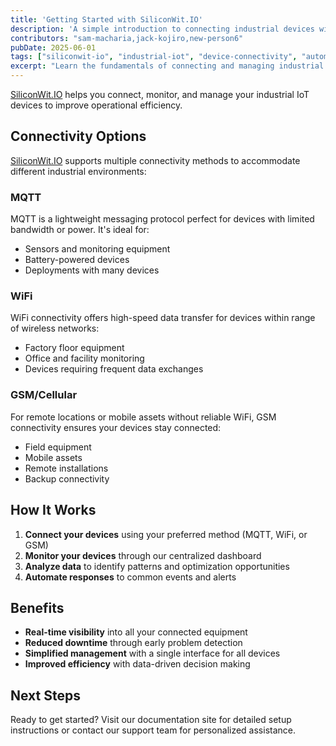 ```yaml
---
title: 'Getting Started with SiliconWit.IO'
description: 'A simple introduction to connecting industrial devices with SiliconWitIO'
contributors: "sam-macharia,jack-kojiro,new-person6"
pubDate: 2025-06-01
tags: ["siliconwit-io", "industrial-iot", "device-connectivity", "automation", "tutorial", "getting-started"]
excerpt: "Learn the fundamentals of connecting and managing industrial devices using SiliconWit.IO platform, including setup procedures, device configuration, and basic data collection for industrial automation applications."
---
```



<UniversalContributors 
  contributors={frontmatter.contributors}
/>

[SiliconWit.IO](https://siliconwit.io/) helps you connect, monitor, and manage your industrial IoT devices to improve operational efficiency.

## Connectivity Options

[SiliconWit.IO](https://siliconwit.io/) supports multiple connectivity methods to accommodate different industrial environments:

### MQTT

MQTT is a lightweight messaging protocol perfect for devices with limited bandwidth or power. It's ideal for:
- Sensors and monitoring equipment
- Battery-powered devices
- Deployments with many devices

### WiFi

WiFi connectivity offers high-speed data transfer for devices within range of wireless networks:
- Factory floor equipment
- Office and facility monitoring
- Devices requiring frequent data exchanges

### GSM/Cellular

For remote locations or mobile assets without reliable WiFi, GSM connectivity ensures your devices stay connected:
- Field equipment
- Mobile assets
- Remote installations
- Backup connectivity

## How It Works

1. **Connect your devices** using your preferred method (MQTT, WiFi, or GSM)
2. **Monitor your devices** through our centralized dashboard
3. **Analyze data** to identify patterns and optimization opportunities
4. **Automate responses** to common events and alerts

## Benefits

- **Real-time visibility** into all your connected equipment
- **Reduced downtime** through early problem detection
- **Simplified management** with a single interface for all devices
- **Improved efficiency** with data-driven decision making

## Next Steps

Ready to get started? Visit our documentation site for detailed setup instructions or contact our support team for personalized assistance.

<SiliconWitIOComments />
<TawkWidget />
<Copyright />